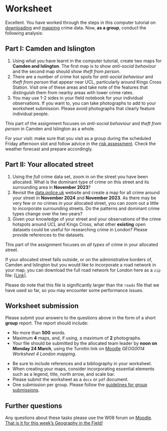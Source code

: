 # Worksheet 
Excellent. You have worked through the steps in this computer tutorial on [downloading](01-data-prep.html) and [mapping](02-map-crime.html) crime data. Now, **as a group**, conduct the following analysis:

## Part I: Camden and Islington 
1.	Using what you have learnt in the computer tutorial, create two maps for **Camden and Islington**. The first map is to show *anti-social behaviour* and the second map should show *theft from person*. 
2.	There are a number of crime hot spots for *anti-social behaviour* and *theft from person* that appear near UCL, particularly around Kings Cross Station. Visit one of these areas and take note of the features that distinguish them from nearby areas with lower crime rates.
3. You may use 1-2 sides in your field notebook for your individual observations. If you want to, you can take photographs to add to your worksheet submission. Please avoid photographs that clearly feature individual people.

::: {.callout-tip}
This part of the assignment focuses on *anti-social behaviour* and *theft from person* in Camden and Islington as a whole.
:::

::: {.callout-warning}
For your visit: make sure that you visit as a group during the scheduled Friday afternoon slot and follow advice in the [risk assessment](https://moodle.ucl.ac.uk/mod/resource/view.php?id=6198234). Check the weather forecast and prepare accordingly. 
:::

## Part II: Your allocated street
1.	Using the *full* crime data set, zoom in on the street you have been allocated. What is the dominant type of crime on this street and its surrounding area in **November 2023**?
2.	Revisit the [data.police.uk](https://data.police.uk/) website and create a map for all crime around your street in **November 2024** and **November 2023**. As there may be very few or no crimes in your allocated street, you can zoom out a little to incorporate surrounding streets. Do the patterns and dominant crime types change over the two years?
3.	Given your knowledge of your street and your observations of the crime hotspots around UCL and Kings Cross, what other **existing** open datasets could be useful for researching crime in London? Please provide references to the datasets.

:::{.callout-tip}
This part of the assignment focuses on *all types* of crime in your allocated street.
:::

:::{.callout-note}
If your allocated street falls outside, or on the administrative borders of, Camden and Islington but you would like to incorporate a road network in your map, you can download the full road network for London here as a `zip` file: [[Link]](https://github.com/jtvandijk/GEOG0014/raw/master/data/AllRoads.zip). 

Please do note that this file is significantly larger than the `roads` file that we have used so far, so you may encounter some performance issues.
:::

## Worksheet submission
Please submit your answers to the questions above in the form of a short **group** report. The report should include:

- No more than **500** words.
- Maximum **4** maps, and, if using, a maximum of **2** photographs.
- Your file should be submitted by the allocated team leader by **noon on Monday 24 March**, using the Turnitin link on [Moodle](https://moodle.ucl.ac.uk/mod/turnitintooltwo/view.php?id=6198249) *GEOG0014 Worksheet 4 London mapping*.

::: {.callout-tip}
- Be sure to include references and a bibliography in your worksheet.
- When creating your maps, consider incorporating essential elements such as a legend, title, north arrow, and scale bar.
- Please submit the worksheet as a `docx` or `pdf` document.
- One submission per group. Please follow the [guidelines for group submissions](https://moodle.ucl.ac.uk/mod/turnitintooltwo/view.php?id=6198250). 
:::

## Further questions
Any questions about these tasks please use the W08 forum on [Moodle](https://moodle.ucl.ac.uk/mod/forum/view.php?id=6198348). [That is it for this week's Geography in the Field!](https://www.youtube.com/watch?v=h_D3VFfhvs4)
